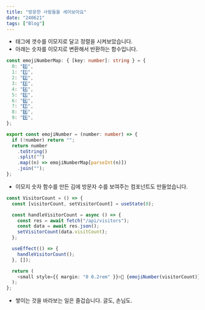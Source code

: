 ```yaml
---
title: "방문한 사람들을 세어보아요"
date: "240621"
tags: ["Blog"]
---
```


- 태그에 갯수를 이모지로 달고 정렬을 시켜보았습니다.
- 아래는 숫자를 이모지로 변환해서 반환하는 함수입니다.

```typescript
const emojiNumberMap: { [key: number]: string } = {
  0: "0️⃣",
  1: "1️⃣",
  2: "2️⃣",
  3: "3️⃣",
  4: "4️⃣",
  5: "5️⃣",
  6: "6️⃣",
  7: "7️⃣",
  8: "8️⃣",
  9: "9️⃣",
};

export const emojiNumber = (number: number) => {
  if (!number) return "";
  return number
    .toString()
    .split("")
    .map((n) => emojiNumberMap[parseInt(n)])
    .join("");
};
```

- 이모지 숫자 함수를 만든 김에 방문자 수를 보여주는 컴포넌트도 만들었습니다.

```typescript
const VisitorCount = () => {
  const [visitorCount, setVisitorCount] = useState(0);

  const handleVisitorCount = async () => {
    const res = await fetch("/api/visitors");
    const data = await res.json();
    setVisitorCount(data.visitCount);
  };

  useEffect(() => {
    handleVisitorCount();
  }, []);

  return (
    <small style={{ margin: "0 0.2rem" }}>🎉 {emojiNumber(visitorCount)}</small>
  );
};
```

- 쌓이는 것을 바라보는 일은 즐겁습니다. 글도, 손님도.
